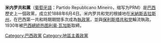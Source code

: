 '''米内罗共和黨'''（[[葡萄牙語|葡萄牙語]]：Partido Republicano Mineiro，缩写为PRM）是[[巴西|巴西]]歷史上一個政黨，成立於1888年6月4日。米内罗共和党的根據地在[[米納斯吉拉斯州|米納斯吉拉斯州]]，在巴西第一共和時期期間多次成為[[執政黨|執政黨]]，並與[[保利斯塔共和党|保利斯塔共和党]]輪流執政。1930年被[[巴西總統|巴西總統]][[热图利奥·瓦加斯|热图利奥·瓦加斯]]取締。

{{Political party-stub}}
[[Category:巴西政黨|Category:巴西政黨]]
[[Category:地區主義政黨|Category:地區主義政黨]]